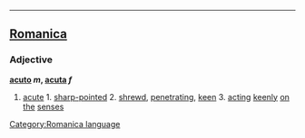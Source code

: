 ----

==[[Romanica]]==
[[Category:Romanica language]]
===Adjective===
<b>[[acuto]] ''m'', [[acuta]] ''f''</b>
#[[acute]] 1. [[sharp-pointed]] 2. [[shrewd]], [[penetrating]], [[keen]] 3. [[acting]] [[keenly]] [[on]] [[the]] [[senses]]